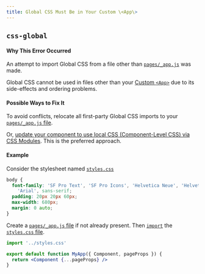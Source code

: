 ```yaml
---
title: Global CSS Must Be in Your Custom \<App\>
---
```


## `css-global`

#### Why This Error Occurred

An attempt to import Global CSS from a file other than [`pages/_app.js`](https://nextjs.org/docs/advanced-features/custom-app) was made.

Global CSS cannot be used in files other than your [Custom `<App>`](https://nextjs.org/docs/advanced-features/custom-app) due to its side-effects and ordering problems.

#### Possible Ways to Fix It

To avoid conflicts, relocate all first-party Global CSS imports to your [`pages/_app.js` file](https://nextjs.org/docs/advanced-features/custom-app).

Or, [update your component to use local CSS (Component-Level CSS) via CSS Modules](https://nextjs.org/docs/basic-features/built-in-css-support#adding-component-level-css). This is the preferred approach.

#### Example

Consider the stylesheet named [`styles.css`](https://nextjs.org/docs/basic-features/built-in-css-support#adding-a-global-stylesheet)

```css filename="styles.css"
body {
  font-family: 'SF Pro Text', 'SF Pro Icons', 'Helvetica Neue', 'Helvetica',
    'Arial', sans-serif;
  padding: 20px 20px 60px;
  max-width: 680px;
  margin: 0 auto;
}
```

Create a [`pages/_app.js` file](https://nextjs.org/docs/advanced-features/custom-app) if not already present. Then [`import`](https://developer.mozilla.org/en-US/docs/Web/JavaScript/Reference/Statements/import) the [`styles.css` file](https://nextjs.org/docs/basic-features/built-in-css-support#adding-a-global-stylesheet).

```jsx filename="pages/_app.js"
import '../styles.css'

export default function MyApp({ Component, pageProps }) {
  return <Component {...pageProps} />
}
```
